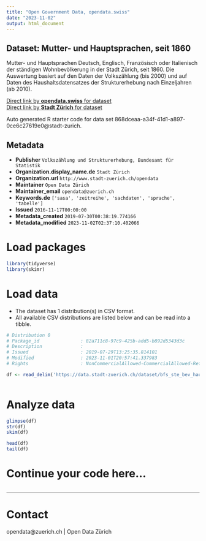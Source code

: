 ```yaml
---
title: "Open Government Data, opendata.swiss"
date: "2023-11-02"
output: html_document
---
```


## Dataset: Mutter- und Hauptsprachen, seit 1860

Mutter- und Hauptsprachen Deutsch, Englisch, Französisch oder Italienisch der ständigen Wohnbevölkerung in der Stadt Zürich, seit 1860.
Die Auswertung basiert auf den Daten der Volkszählung (bis 2000) und auf Daten des Haushaltsdatensatzes der Strukturerhebung nach Einzeljahren (ab 2010).

[Direct link by **opendata.swiss** for dataset](https://opendata.swiss/de/dataset/mutter-und-hauptsprachen-seit-18603)<br>
[Direct link by **Stadt Zürich** for dataset](https://data.stadt-zuerich.ch/dataset/bfs_ste_bev_hauptsprachen_seit1860_od3032)

Auto generated R starter code for data set 868dceaa-a34f-41d1-a897-0ce6c27619e0@stadt-zurich.

## Metadata

- **Publisher** `Volkszählung und Strukturerhebung, Bundesamt für Statistik`
- **Organization.display_name.de** `Stadt Zürich`
- **Organization.url** `http://www.stadt-zuerich.ch/opendata`
- **Maintainer** `Open Data Zürich`
- **Maintainer_email** `opendata@zuerich.ch`
- **Keywords.de** `['sasa', 'zeitreihe', 'sachdaten', 'sprache', 'tabelle']`
- **Issued** `2016-11-17T00:00:00`
- **Metadata_created** `2019-07-30T00:38:19.774166`
- **Metadata_modified** `2023-11-02T02:37:10.402066`


# Load packages

```r

library(tidyverse)
library(skimr)

```

# Load data

-   The dataset has 1 distribution(s) in CSV format.
-   All available CSV distributions are listed below and can be read into a tibble.

```r

# Distribution 0
# Package_id               : 82a711c8-97c9-425b-add5-b892d5343d3c
# Description              : 
# Issued                   : 2019-07-29T13:25:35.814101
# Modified                 : 2023-11-01T20:57:41.337983
# Rights                   : NonCommercialAllowed-CommercialAllowed-ReferenceNotRequired

df <- read_delim('https://data.stadt-zuerich.ch/dataset/bfs_ste_bev_hauptsprachen_seit1860_od3032/download/BEV303OD3032.csv')



```

# Analyze data

```r

glimpse(df)
str(df)
skim(df)

head(df)
tail(df)

```

# Continue your code here...

```r

```

------------------------------------------------------------------------

# Contact

opendata@zuerich.ch | Open Data Zürich
